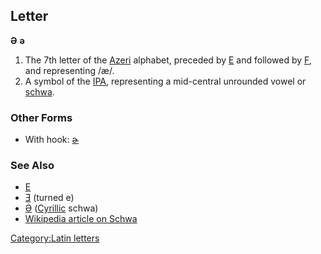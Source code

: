 ==Letter==
'''Ə''' '''ə'''

#The 7th letter of the [[Azeri]] alphabet, preceded by [[E]] and followed by [[F]], and representing /æ/.
#A symbol of the [[IPA]], representing a mid-central unrounded vowel or [[schwa]].
===Other Forms===
*With hook: [[ɚ]]
===See Also===
*[[E]]
*[[Ǝ]] (turned e)
*[[Ә]] ([[Cyrillic]] schwa)
*[[w:Schwa|Wikipedia article on Schwa]]
[[Category:Latin letters]]